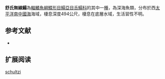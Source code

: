 {{Speciesbox
| name = 舒氏無線鰨
| image = 
| image_width = 250px
| image_caption = 
| status = NE
| status_system = IUCN3.1
| genus = Symphurus
| species = schultzi
| authority = [[Chabanaud|Chabanaud]], [[1955|1955]]
| synonyms = 
}}

'''舒氏無線鰨'''為[[輻鰭魚綱|輻鰭魚綱]][[鰈形目|鰈形目]][[鰨亞目|鰨亞目]][[舌鰨科|舌鰨科]]的其中一[[種|種]]，為深海魚類，分布於西[[太平洋|太平洋]][[南中國海|南中國海]]海域，棲息深度494公尺，棲息在底層水域，生活習性不明。
==参考文献==
*{{FishBase_species|genus=Symphurus |species=schultzi |year=2014|month=4}}

== 扩展阅读 ==
{{refbegin}}
{{wikispecies-inline|Symphurus schultzi |舒氏無線鰨}}
{{refend}}
{{Taxonbar|from=Q670025}}

[[Category:無線鰨屬|schultzi]]


{{魚類小作品}}